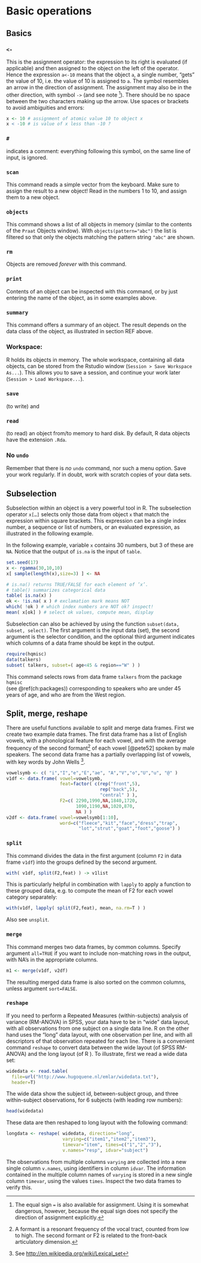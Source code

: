 # Basic operations {#ch:basicoperations}

## Basics {#sub:basics}

### `<-`
This is the assignment operator: the expression to its right is
    evaluated (if applicable) and then assigned to the object on the
    left of the operator. Hence the expression
    `a<-10` means that the object `a`, a single
    number, "gets" the value of 10, i.e. the value of 10 is assigned to `a`. 
    The symbol resembles
    an arrow in the direction of assignment. The assignment may also be
    in the other direction, with symbol `->` (and see note 
    ^[The equal sign `=` is also available for assignment. Using
    it is somewhat dangerous, however, because the equal sign does not
    specify the direction of assignment explicitly.]). 
    There should be no space between the two characters making up the arrow. 
    Use spaces or brackets to avoid ambiguities and errors: 
```r
x <- 10 # assignment of atomic value 10 to object x
x < -10 # is value of x less than -10 ?
```

### `#`
indicates a comment: everything following this symbol, on the same
    line of input, is ignored.

### `scan`

This command reads a simple vector from the keyboard. Make sure to
    assign the result to a new object! Read in the numbers 1 to 10, and
    assign them to a new object.

### `objects`

This command shows a list of all objects in memory (similar to the
contents of the `Praat` Objects window). With `objects(pattern="abc")` the list is filtered so that only the objects matching the pattern string `"abc"` are shown.

### `rm` 
Objects are removed *forever* with this command.

### `print`

Contents of an object can be inspected with this command, or by just
    entering the name of the object, as in some examples above.

### `summary`

This command offers a summary of an object. The result depends on
    the data class of the object, as illustrated in section REF
    above.

### Workspace:

R  holds its objects in memory. The whole workspace,
    containing all data objects, can be stored from the 
    Rstudio window (`Session > Save Workspace As...`).
    This allows you to save a
    session, and continue your work later (`Session > Load Workspace...`).

### `save`

(to write) and

### `read`

(to read) an object from/to memory to hard disk. By default,
    R  data objects have the extension `.Rda`.

### No `undo`

Remember that there is *no* `undo` command, nor such a menu
    option. Save your work regularly. If in doubt, work with scratch
    copies of your data sets.

## Subselection {#sec:subselection}

Subselection within an object is a very powerful tool in
R. The subselection operator `x[…]` selects only those data from object `x`
that match the expression within square brackets. This expression can be a
single index number, a sequence or list of numbers, or an evaluated
expression, as illustrated in the following example.

In the following example, variable `x` contains
30 numbers, but 3 of these are `NA`. Notice that
the output of `is.na` is the input of
`table`.
```r
set.seed(17)
x <- rgamma(30,10,10)
x[ sample(length(x),size=3) ] <- NA
```

```r
# is.na() returns TRUE/FALSE for each element of ’x’. 
# table() summarizes categorical data 
table( is.na(x) ) 
ok <- !is.na( x ) # exclamation mark means NOT 
which( !ok ) # which index numbers are NOT ok? inspect! 
mean( x[ok] ) # select ok values, compute mean, display 
```

Subselection can also be achieved by using the function
`subset(data, subset, select)`. The first
argument is the input data (set), the second argument is the selector
condition, and the optional third argument indicates which columns of a
data frame should be kept in the output.
```r
require(hqmisc)
data(talkers)
subset( talkers, subset=( age<45 & region=="W" ) )
```

This command selects rows from data frame `talkers` from the package `hqmisc`  
(see \@ref(ch:packages)) corresponding to speakers who are under 45 years of age, and who are from the West region.

## Split, merge, reshape {#sec:split.merge.reshape}

There are useful functions available to split and merge data frames.
First we create two example data frames. The first data frame has a list
of English vowels, with a phonological feature for each vowel, and with the average frequency of the second formant^[A formant is a resonant frequency of the vocal tract, counted from low to high. The second formant or F2 is related to the front--back articulatory dimension.] of each vowel [@pete52] spoken by male speakers.  The second data frame has a partially overlapping list of vowels, with key words by John Wells ^[See <http://en.wikipedia.org/wiki/Lexical_set>].

```r
vowelsymb <- c( "i","I","e","E","ae", "A","V","o","U","u", "@" )
v1df <- data.frame( vowel=vowelsymb,
                    feat=factor( c(rep("front",5),
                                   rep("back",5),
                                   "central" ) ),
                    F2=c( 2290,1990,NA,1840,1720, 
                          1090,1190,NA,1020,870,
                          NA ) )
v2df <- data.frame( vowel=vowelsymb[1:10], 
                    word=c("fleece","kit","face","dress","trap", 
                           "lot","strut","goat","foot","goose") )
```

### `split`

This command divides the data in the first argument (column `F2` in
    data frame `v1df`) into the groups defined by the second argument.
    
```r
with( v1df, split(F2,feat) ) -> v1list 
```

This is particularly helpful in combination with
`lapply` to apply a function to these grouped
data, e.g. to compute the mean of F2 for each vowel category
separately:

```r
with(v1df, lapply( split(F2,feat), mean, na.rm=T ) ) 
```

Also see `unsplit`.

### `merge`

This command merges two data frames, by common columns. Specify
    argument `all=TRUE` if you want to include non-matching rows in the
    output, with NA's in the appropriate columns.
    
```r
m1 <- merge(v1df, v2df)
```

The resulting merged data frame is also sorted on the common
columns, unless argument `sort=FALSE`.

### `reshape` 

If you need to perform a
    Repeated Measures (within-subjects) analysis of variance (RM-ANOVA)
    in SPSS, your data have to be in "wide" data layout, with all
    observations from one subject on a single data line.
    R on the other hand uses the "long" data layout, with
    one observation per line, and with all descriptors of that
    observation repeated for each line. There is a convenient command
    `reshape` to convert data between the wide
    layout (of SPSS RM-ANOVA) and the long layout (of R ).
    To illustrate, first we read a wide data set:
```r
widedata <- read.table( 
  file=url("http://www.hugoquene.nl/emlar/widedata.txt"),
  header=T)
```

The wide data show the subject id, between-subject group, and three
    within-subject observations, for 6 subjects (with leading row
    numbers):
```r
head(widedata)
```

These data are then reshaped to long layout with the following
    command:
```r
longdata <- reshape( widedata, direction="long",
                     varying=c("item1","item2","item3"),
                     timevar="item", times=c("1","2","3"),
                     v.names="resp", idvar="subject")
```

The observations from multiple columns `varying` are
    collected into a new single column `v.names`, using
    identifiers in column `idvar`. The
    information contained in the multiple column names of
    `varying` is stored in a new single column
    `timevar`, using the values `times`. 
Inspect the two data frames to verify this.
